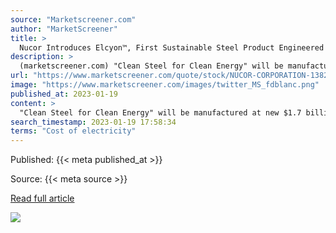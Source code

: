```yaml
---
source: "Marketscreener.com"
author: "MarketScreener"
title: >
  Nucor Introduces Elcyon™, First Sustainable Steel Product Engineered Specifically for Offshore Wind Energy Applications
description: >
  (marketscreener.com) "Clean Steel for Clean Energy" will be manufactured at new $1.7 billion plant in Brandenburg, Kentucky CHARLOTTE, N.C., Jan. 19, 2023 /PRNewswire/ -- Nucor today introduced Elcyon™, the Company's new sustainable heavy gauge steel plate …
url: "https://www.marketscreener.com/quote/stock/NUCOR-CORPORATION-13823/news/Nucor-Introduces-Elcyon-trade-First-Sustainable-Steel-Product-Engineered-Specifically-for-Offshore-42767515/?utm_medium=RSS&utm_content=20230119"
image: "https://www.marketscreener.com/images/twitter_MS_fdblanc.png"
published_at: 2023-01-19
content: >
  "Clean Steel for Clean Energy" will be manufactured at new $1.7 billion plant in Brandenburg, Kentucky  CHARLOTTE, N.C., Jan. 19, 2023 /PRNewswire/ -- Nucor (NYSE: NUE) today introduced Elcyon™, the … [+7906 chars]
search_timestamp: 2023-01-19 17:58:34
terms: "Cost of electricity"
---
```



Published: {{< meta published_at >}}


Source: {{< meta source >}}


[Read full article]({{< meta url >}}){target='_blank'}



![](`r rmarkdown::metadata$image[1]`)
